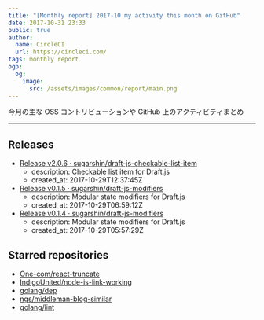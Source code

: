```yaml
---
title: "[Monthly report] 2017-10 my activity this month on GitHub"
date: 2017-10-31 23:33
public: true
author:
  name: CircleCI
  url: https://circleci.com/
tags: monthly report
ogp:
  og:
    image:
      src: /assets/images/common/report/main.png
---
```


今月の主な OSS コントリビューションや GitHub 上のアクティビティまとめ

***

## Releases

- [Release v2.0.6 · sugarshin/draft-js-checkable-list-item](https://github.com/sugarshin/draft-js-checkable-list-item/releases/tag/v2.0.6)
  - description: Checkable list item for Draft.js
  - created_at: 2017-10-29T12:37:45Z
- [Release v0.1.5 · sugarshin/draft-js-modifiers](https://github.com/sugarshin/draft-js-modifiers/releases/tag/v0.1.5)
  - description: Modular state modifiers for Draft.js
  - created_at: 2017-10-29T06:59:12Z
- [Release v0.1.4 · sugarshin/draft-js-modifiers](https://github.com/sugarshin/draft-js-modifiers/releases/tag/v0.1.4)
  - description: Modular state modifiers for Draft.js
  - created_at: 2017-10-29T05:57:29Z

## Starred repositories

- [One-com/react-truncate](https://github.com/One-com/react-truncate)
- [IndigoUnited/node-is-link-working](https://github.com/IndigoUnited/node-is-link-working)
- [golang/dep](https://github.com/golang/dep)
- [ngs/middleman-blog-similar](https://github.com/ngs/middleman-blog-similar)
- [golang/lint](https://github.com/golang/lint)
